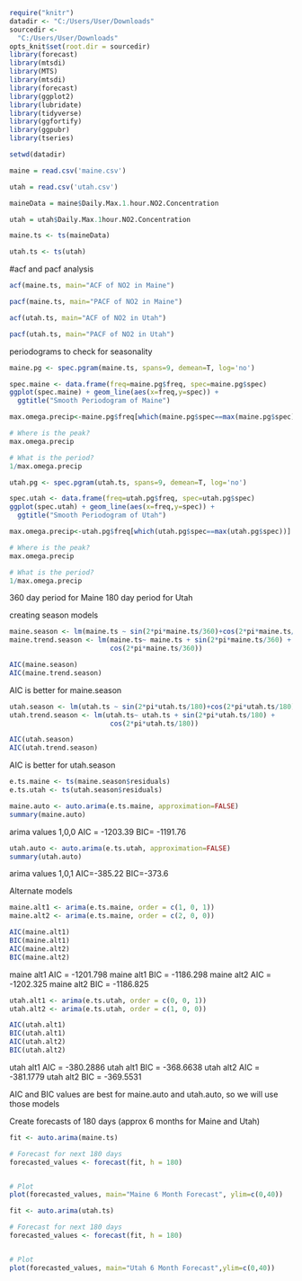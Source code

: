 ```R
require("knitr")
datadir <- "C:/Users/User/Downloads"
sourcedir <-
  "C:/Users/User/Downloads"
opts_knit$set(root.dir = sourcedir)
library(forecast)
library(mtsdi)
library(MTS)
library(mtsdi)
library(forecast)
library(ggplot2)
library(lubridate)
library(tidyverse)
library(ggfortify)
library(ggpubr)
library(tseries)
```

```R
setwd(datadir)

maine = read.csv('maine.csv')
```

```R
utah = read.csv('utah.csv')
```


```R
maineData = maine$Daily.Max.1.hour.NO2.Concentration

utah = utah$Daily.Max.1hour.NO2.Concentration
```


```R
maine.ts <- ts(maineData)

```

```R

utah.ts <- ts(utah)

```

#acf and pacf analysis
```R

acf(maine.ts, main="ACF of NO2 in Maine")


```


```R
pacf(maine.ts, main="PACF of NO2 in Maine")

```

```R
acf(utah.ts, main="ACF of NO2 in Utah")

```
```R
pacf(utah.ts, main="PACF of NO2 in Utah")
```

periodograms to check for seasonality
```R
maine.pg <- spec.pgram(maine.ts, spans=9, demean=T, log='no')

```


```R
spec.maine <- data.frame(freq=maine.pg$freq, spec=maine.pg$spec)
ggplot(spec.maine) + geom_line(aes(x=freq,y=spec)) + 
  ggtitle("Smooth Periodogram of Maine")

```

```R
max.omega.precip<-maine.pg$freq[which(maine.pg$spec==max(maine.pg$spec))]

# Where is the peak?
max.omega.precip

# What is the period?
1/max.omega.precip
```


```R
utah.pg <- spec.pgram(utah.ts, spans=9, demean=T, log='no')

```


```R
spec.utah <- data.frame(freq=utah.pg$freq, spec=utah.pg$spec)
ggplot(spec.utah) + geom_line(aes(x=freq,y=spec)) + 
  ggtitle("Smooth Periodogram of Utah")

```

```R
max.omega.precip<-utah.pg$freq[which(utah.pg$spec==max(utah.pg$spec))]

# Where is the peak?
max.omega.precip

# What is the period?
1/max.omega.precip
```

360 day period for Maine
180 day period for Utah

creating season models
```R
maine.season <- lm(maine.ts ~ sin(2*pi*maine.ts/360)+cos(2*pi*maine.ts/360))
maine.trend.season <- lm(maine.ts~ maine.ts + sin(2*pi*maine.ts/360) + 
                         cos(2*pi*maine.ts/360))

AIC(maine.season)
AIC(maine.trend.season)


```

AIC is better for maine.season

```R
utah.season <- lm(utah.ts ~ sin(2*pi*utah.ts/180)+cos(2*pi*utah.ts/180))
utah.trend.season <- lm(utah.ts~ utah.ts + sin(2*pi*utah.ts/180) + 
                         cos(2*pi*utah.ts/180))

AIC(utah.season)
AIC(utah.trend.season)


```

AIC is better for utah.season

```R
e.ts.maine <- ts(maine.season$residuals)
e.ts.utah <- ts(utah.season$residuals)
```


```R
maine.auto <- auto.arima(e.ts.maine, approximation=FALSE)
summary(maine.auto)
```

arima values 1,0,0
AIC = -1203.39
BIC= -1191.76

```R
utah.auto <- auto.arima(e.ts.utah, approximation=FALSE)
summary(utah.auto)
```

arima values 1,0,1
AIC=-385.22
BIC=-373.6


Alternate models
```R
maine.alt1 <- arima(e.ts.maine, order = c(1, 0, 1))
maine.alt2 <- arima(e.ts.maine, order = c(2, 0, 0))

AIC(maine.alt1)
BIC(maine.alt1)
AIC(maine.alt2)
BIC(maine.alt2)
```

maine alt1 AIC = -1201.798
maine alt1 BIC = -1186.298
maine alt2 AIC = -1202.325
maine alt2 BIC = -1186.825

```R
utah.alt1 <- arima(e.ts.utah, order = c(0, 0, 1))
utah.alt2 <- arima(e.ts.utah, order = c(1, 0, 0))

AIC(utah.alt1)
BIC(utah.alt1)
AIC(utah.alt2)
BIC(utah.alt2)
```

utah alt1 AIC = -380.2886
utah alt1 BIC = -368.6638
utah alt2 AIC = -381.1779
utah alt2 BIC = -369.5531


AIC and BIC values are best for maine.auto and utah.auto, so we will use those models



Create forecasts of 180 days (approx 6 months for Maine and Utah)

```R
fit <- auto.arima(maine.ts)

# Forecast for next 180 days
forecasted_values <- forecast(fit, h = 180)


# Plot
plot(forecasted_values, main="Maine 6 Month Forecast", ylim=c(0,40))
```

```R
fit <- auto.arima(utah.ts)

# Forecast for next 180 days
forecasted_values <- forecast(fit, h = 180)


# Plot
plot(forecasted_values, main="Utah 6 Month Forecast",ylim=c(0,40))
```
